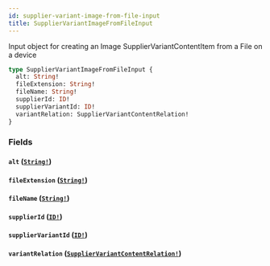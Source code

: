 ```yaml
---
id: supplier-variant-image-from-file-input
title: SupplierVariantImageFromFileInput
---
```


Input object for creating an Image SupplierVariantContentItem from a File on a device

```graphql
type SupplierVariantImageFromFileInput {
  alt: String!
  fileExtension: String!
  fileName: String!
  supplierId: ID!
  supplierVariantId: ID!
  variantRelation: SupplierVariantContentRelation!
}
```

### Fields

#### `alt` ([`String!`](/developers/supplier-apis/supply-api/graphql/reference/scalars/string))

#### `fileExtension` ([`String!`](/developers/supplier-apis/supply-api/graphql/reference/scalars/string))

#### `fileName` ([`String!`](/developers/supplier-apis/supply-api/graphql/reference/scalars/string))

#### `supplierId` ([`ID!`](/developers/supplier-apis/supply-api/graphql/reference/scalars/id))

#### `supplierVariantId` ([`ID!`](/developers/supplier-apis/supply-api/graphql/reference/scalars/id))

#### `variantRelation` ([`SupplierVariantContentRelation!`](/developers/supplier-apis/supply-api/graphql/reference/enums/supplier-variant-content-relation))
